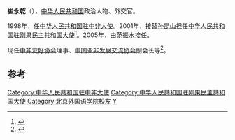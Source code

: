 {{noteTA
|1=zh-cn:崔永乾;zh-hk:崔永乾;zh-tw:崔永乾;
}}
'''崔永乾'''（{{bd|1944年|1月||}}），[[中华人民共和国|中华人民共和国]]政治人物、外交官。

1998年，任[[中国驻中非大使列表|中华人民共和国驻中非大使]]。2001年，接替[[孙昆山|孙昆山]]担任[[中国驻刚果民主共和国大使列表|中华人民共和国驻刚果民主共和国大使]]<ref>{{cite web|author=中华人民共和国外交部|title=中国驻刚果民主共和国历任大使|url=http://www.mfa.gov.cn/chn/pds/ziliao/wjrw/2167/2170/t9187.htm|publisher=中华人民共和国外交部|accessdate=2012-03-03}}</ref>。2005年，由[[范振水|范振水]]接任。

现任[[中非友好协会|中非友好协会]]理事、[[中国亚非发展交流协会|中国亚非发展交流协会]]副会长等<ref>{{cite web |title=崔永乾_中华人民共和国中央人民政府门户网站 |url=http://www.gov.cn/wenzheng/wz_zxft_ft13/2014-05/06/content_2672724.htm |website=www.gov.cn |accessdate=2019-05-23 |archive-date=2019-05-23 |archive-url=https://web.archive.org/web/20190523233916/http://www.gov.cn/wenzheng/wz_zxft_ft13/2014-05/06/content_2672724.htm |dead-url=no }}</ref>。

== 参考 ==
{{reflist}}
{{start box}}
{{s-dip}}
{{succession box|[[赵惠民|赵惠民]]|[[王四法|王四法]]|[[中国驻中非大使列表|中华人民共和国驻中非大使]]|1998年4月-2001年1月}}
{{succession box|[[孙昆山|孙昆山]]|[[范振水|范振水]]|[[中国驻刚果民主共和国大使列表|中华人民共和国驻刚果民主共和国大使]]|2001年3月-2005年3月}}
{{end box}}
{{中华人民共和国官员小作品}}
{{DEFAULTSORT:Cui yongqian}}
[[Category:中华人民共和国驻中非大使|Category:中华人民共和国驻中非大使]]
[[Category:中华人民共和国驻刚果民主共和国大使|Category:中华人民共和国驻刚果民主共和国大使]]
[[Category:北京外国语学院校友|Category:北京外国语学院校友]]
[[Category:崔姓|Y]]